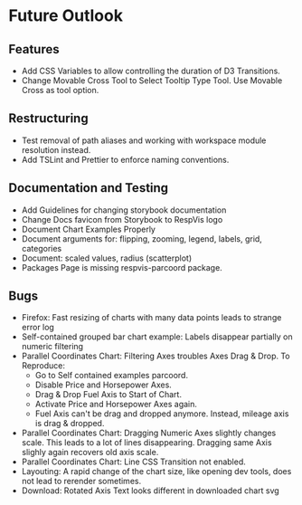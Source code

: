 
<Meta title='Future Outlook'></Meta>

# Future Outlook



## Features

- Add CSS Variables to allow controlling the duration of D3
  Transitions.
- Change Movable Cross Tool to Select Tooltip Type Tool.
  Use Movable Cross as tool option.


## Restructuring

- Test removal of path aliases and working with workspace
  module resolution instead.
- Add TSLint and Prettier to enforce naming conventions.



## Documentation and Testing

- Add Guidelines for changing storybook documentation
- Change Docs favicon from Storybook to RespVis logo
- Document Chart Examples Properly
- Document arguments for: flipping, zooming, legend, labels, grid, categories
- Document: scaled values, radius (scatterplot)
- Packages Page is missing respvis-parcoord package.



## Bugs

- Firefox: Fast resizing of charts with many data points leads to strange error log
- Self-contained grouped bar chart example: Labels disappear partially on numeric filtering
- Parallel Coordinates Chart: Filtering Axes troubles Axes Drag & Drop. To Reproduce:
  - Go to Self contained examples parcoord.
  - Disable Price and Horsepower Axes.
  - Drag & Drop Fuel Axis to Start of Chart.
  - Activate Price and Horsepower Axes again.
  - Fuel Axis can't be drag and dropped anymore. Instead, mileage axis is drag & dropped.
- Parallel Coordinates Chart: Dragging Numeric Axes slightly changes scale. This leads to
  a lot of lines disappearing. Dragging same Axis slighly again recovers old axis scale.
- Parallel Coordinates Chart: Line CSS Transition not enabled.
- Layouting: A rapid change of the chart size, like opening dev tools, does not lead to rerender
  sometimes.
- Download: Rotated Axis Text looks different in downloaded chart svg
